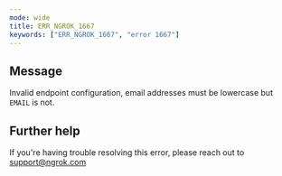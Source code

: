 ```yaml
---
mode: wide
title: ERR_NGROK_1667
keywords: ["ERR_NGROK_1667", "error 1667"]
---
```


## Message

Invalid endpoint configuration, email addresses must be lowercase but `EMAIL` is not.

## Further help

If you're having trouble resolving this error, please reach out to [support@ngrok.com](mailto:support@ngrok.com?subject=Help%20with%20ERR_NGROK_1667)
